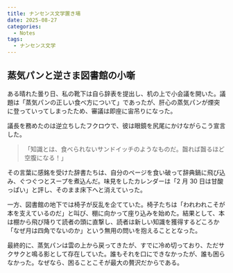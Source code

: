 ```yaml
---
title: ナンセンス文学置き場
date: 2025-08-27
categories:
  - Notes
tags:
  - ナンセンス文学
---
```


## 蒸気パンと逆さま図書館の小噺

ある晴れた曇り日、私の靴下は自ら辞表を提出し、机の上で小会議を開いた。議題は「蒸気パンの正しい食べ方について」であったが、肝心の蒸気パンが煙突に登っていってしまったため、審議は即座に宙吊りになった。

議長を務めたのは逆立ちしたフクロウで、彼は眼鏡を尻尾にかけながらこう宣言した。

> 「知識とは、食べられないサンドイッチのようなものだ。齧れば齧るほど空腹になる！」

その言葉に感銘を受けた辞書たちは、自分のページを食い破って辞典鍋に飛び込み、ぐつぐつとスープを煮込んだ。味見をしたカレンダーは「2 月 30 日は甘酸っぱい」と評し、そのまま床下へと消えていった。

一方、図書館の地下では椅子が反乱を企てていた。椅子たちは「われわれこそが本を支えているのだ」と叫び、棚に向かって座り込みを始めた。結果として、本は棚から飛び降りて読者の頭に直撃し、読者は新しい知識を獲得するどころか「なぜ月は四角でないのか」という無用の問いを抱えることとなった。

最終的に、蒸気パンは雲の上から戻ってきたが、すでに冷め切っており、ただサクサクと鳴る影として存在していた。誰もそれを口にできなかったが、誰も困らなかった。なぜなら、困ることこそが最大の贅沢だからである。
